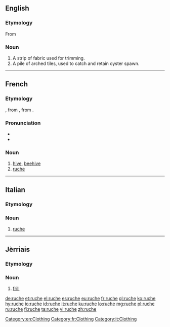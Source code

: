 ==English==

===Etymology===
From {{etyl|fr|en}}

===Noun===
{{en-noun}}

# A strip of fabric used for trimming.
# A pile of arched tiles, used to catch and retain oyster spawn.

{{Webster 1913}}

[[Category:en:Clothing]]

----

==French==

===Etymology===
{{etyl|frm|fr}} {{term|rusche|lang=frm}}, from {{etyl|ML.|fr}} {{term|rusca||lang=la|bark}}, from {{etyl|cel-gau|fr}}.

===Pronunciation===
* {{IPA|/ʁyʃ/|lang=fr}}
* {{audio|Fr-ruche.ogg|Audio|lang=fr}}

===Noun===
{{fr-noun|f}}

# [[hive]], [[beehive]]
# [[#English|ruche]]

[[Category:fr:Clothing]]

----

==Italian==

===Etymology===
{{etyl|fr|it}}

===Noun===
{{head|it|noun|g=f|invariable}}

# [[#English|ruche]]

[[Category:it:Clothing]]

----

==Jèrriais==

===Etymology===
{{rfe|lang=roa-jer}}

===Noun===
{{roa-jer-noun|f}}

# [[frill]]

[[de:ruche]]
[[et:ruche]]
[[el:ruche]]
[[es:ruche]]
[[eu:ruche]]
[[fr:ruche]]
[[gl:ruche]]
[[ko:ruche]]
[[hy:ruche]]
[[io:ruche]]
[[id:ruche]]
[[it:ruche]]
[[ku:ruche]]
[[lo:ruche]]
[[mg:ruche]]
[[pl:ruche]]
[[ru:ruche]]
[[fi:ruche]]
[[ta:ruche]]
[[vi:ruche]]
[[zh:ruche]]